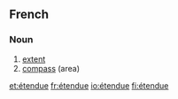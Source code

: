 ==French==

===Noun===
{{infl|fr|noun|g=f}}

# [[extent]]
# [[compass]] (area)

{{tbot entry|French|compass|2007|November}}

[[et:étendue]]
[[fr:étendue]]
[[io:étendue]]
[[fi:étendue]]
